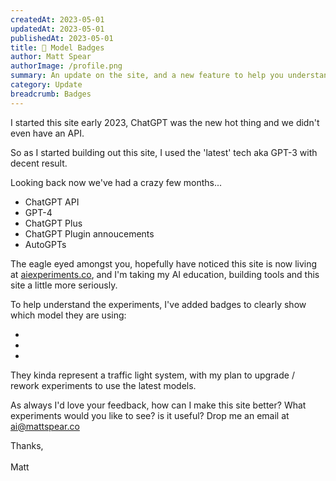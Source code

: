 ```yaml
---
createdAt: 2023-05-01
updatedAt: 2023-05-01
publishedAt: 2023-05-01
title: 🤖 Model Badges
author: Matt Spear
authorImage: /profile.png
summary: An update on the site, and a new feature to help you understand which model is being used.
category: Update
breadcrumb: Badges
---
```


I started this site early 2023, ChatGPT was the new hot thing and we didn't even have an API.

So as I started building out this site, I used the 'latest' tech aka GPT-3 with decent result.

Looking back now we've had a crazy few months...

- ChatGPT API
- GPT-4
- ChatGPT Plus
- ChatGPT Plugin annoucements
- AutoGPTs

The eagle eyed amongst you, hopefully have noticed this site is now living at [aiexperiments.co](https://aiexperiments.co), and I'm taking my AI education, building tools and this site a little more seriously.

To help understand the experiments, I've added badges to clearly show which model they are using:

- <GPT3Badge />
- <ChatGPTBadge />
- <GPT4Badge />

They kinda represent a traffic light system, with my plan to upgrade / rework experiments to use the latest models.

As always I'd love your feedback, how can I make this site better? What experiments would you like to see? is it useful? Drop me an email at ai@mattspear.co

Thanks,<br></br>
Matt

